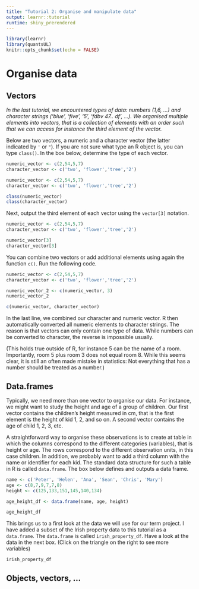 ```yaml
---
title: "Tutorial 2: Organise and manipulate data"
output: learnr::tutorial
runtime: shiny_prerendered
---
```


```r
library(learnr)
library(quantsUL)
knitr::opts_chunk$set(echo = FALSE)
```


#  Organise data

## Vectors

*In the last tutorial, we encountered types of data: numbers (1,6, ...) and character strings ('blue', 'five', '5', 'fdbv 47.. df', ...). We organised multiple elements into vectors, that is a collection of elements with an order such that we can access for instance the third element of the vector.*

Below are two vectors, a numeric and  a character vector (the latter indicated by `'` or `"`). If you are not sure what type an R object is, you can type `class()`. In the box below, determine the type of each vector.

```r

numeric_vector <- c(2,54,5,7)
character_vector <- c('two', 'flower','tree','2')

```


```r
numeric_vector <- c(2,54,5,7)
character_vector <- c('two', 'flower','tree','2')

class(numeric_vector)
class(character_vector)
```

Next, output the third element of each vector using the `vector[3]` notation.

```r

numeric_vector <- c(2,54,5,7)
character_vector <- c('two', 'flower','tree','2')

```


```r

numeric_vector[3]
character_vector[3]
```


You can combine two vectors or add additional elements using again the function `c()`. Run the following code.

```r

numeric_vector <- c(2,54,5,7)
character_vector <- c('two', 'flower','tree','2')

numeric_vector_2 <- c(numeric_vector, 3)
numeric_vector_2

c(numeric_vector, character_vector)
```

In the last line, we combined our character and numeric vector. R then automatically converted all numeric elements to character strings. The reason is that vectors can only contain one type of data. While numbers can be converted to character, the reverse is impossible usually. 

(This holds true outside of R, for instance 5 can be the name of a room. Importantly, room 5 plus room 3 does not equal room 8. While this seems clear, it is still an often made mistake in statistics: Not everything that has a number should be treated as a number.)



## Data.frames

Typically, we need more than one vector to organise our data. For instance, we might want to study the height and age of a group of children. Our first vector contains the children's height measured in cm, that is the first element is the height of kid 1, 2, and so on. A second vector contains the age of child 1, 2, 3, etc. 

A straightforward way to organise these observations is to create at table in which the columns correspond to the different categories (variables), that is height or age. The rows correspond to the different observation units, in this case children. In addition, we probably want to add a third column with the name or identifier for each kid. The standard data structure for such a table in R is called `data.frame`. The box below defines and outputs a data frame.


```r

name <- c('Peter', 'Helen', 'Ana', 'Sean', 'Chris', 'Mary')
age <- c(8,7,9,7,7,8)
height <- c(125,133,151,145,140,134)

age_height_df <- data.frame(name, age, height)

age_height_df
```

This brings us to a first look at the data we will use for our term project. I have added a subset of the Irish property data to this tutorial as a `data.frame`. The `data.frame` is called `irish_property_df`. Have a look at the data in the next box. (Click on the triangle on the right to see more variables)  

```r

irish_property_df
```

## Objects, vectors, ...

